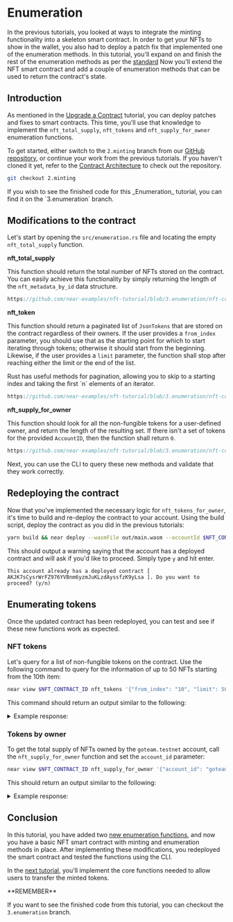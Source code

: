 # Enumeration

In the previous tutorials, you looked at ways to integrate the minting functionality into a skeleton smart contract. In order to get your NFTs to show in the wallet, you also had to deploy a patch fix that implemented one of the enumeration methods. In this tutorial, you'll expand on and finish the rest of the enumeration methods as per the [standard](https://nomicon.io/Standards/NonFungibleToken/Enumeration.html)
Now you'll extend the NFT smart contract and add a couple of enumeration methods that can be used to return the contract's state.

## Introduction

As mentioned in the [Upgrade a Contract](/tutorials/nfts/upgrade-contract/) tutorial, you can deploy patches and fixes to smart contracts. This time, you'll use that knowledge to implement the `nft_total_supply`, `nft_tokens` and `nft_supply_for_owner` enumeration functions.

To get started, either switch to the `2.minting` branch from our [GitHub repository](https://github.com/near-examples/nft-tutorial/), or continue your work from the previous tutorials.
If you haven't cloned it yet, refer to the [Contract Architecture](/tutorials/nfts/skeleton#building-the-skeleton) to check out the repository.

```bash
git checkout 2.minting
```

<Tip>
If you wish to see the finished code for this _Enumeration_ tutorial, you can find it on the `3.enumeration` branch.
</Tip>

## Modifications to the contract

Let's start by opening the  `src/enumeration.rs` file and locating the empty `nft_total_supply` function. 

**nft_total_supply**

This function should return the total number of NFTs stored on the contract. You can easily achieve this functionality by simply returning the length of the `nft_metadata_by_id` data structure.

```rust reference
https://github.com/near-examples/nft-tutorial/blob/3.enumeration/nft-contract/src/enumeration.rs#L5-L9
```

**nft_token**

This function should return a paginated list of `JsonTokens` that are stored on the contract regardless of their owners.
If the user provides a `from_index` parameter, you should use that as the starting point for which to start iterating through tokens; otherwise it should start from the beginning. Likewise, if the user provides a `limit` parameter, the function shall stop after reaching either the limit or the end of the list.

<Tip>
Rust has useful methods for pagination, allowing you to skip to a starting index and taking the first `n` elements of an iterator.
</Tip>

```rust reference
https://github.com/near-examples/nft-tutorial/blob/3.enumeration/nft-contract/src/enumeration.rs#L11-L27
```

**nft_supply_for_owner**

This function should look for all the non-fungible tokens for a user-defined owner, and return the length of the resulting set.
If there isn't a set of tokens for the provided `AccountID`, then the function shall return `0`.

```rust reference
https://github.com/near-examples/nft-tutorial/blob/3.enumeration/nft-contract/src/enumeration.rs#L28-L43
```

Next, you can use the CLI to query these new methods and validate that they work correctly.

## Redeploying the contract

Now that you've implemented the necessary logic for `nft_tokens_for_owner`, it's time to build and re-deploy the contract to your account. Using the build script, deploy the contract as you did in the previous tutorials:

```bash
yarn build && near deploy --wasmFile out/main.wasm --accountId $NFT_CONTRACT_ID
```

This should output a warning saying that the account has a deployed contract and will ask if you'd like to proceed. Simply type `y` and hit enter.

```
This account already has a deployed contract [ AKJK7sCysrWrFZ976YVBnm6yzmJuKLzdAyssfzK9yLsa ]. Do you want to proceed? (y/n)
```

## Enumerating tokens

Once the updated contract has been redeployed, you can test and see if these new functions work as expected.

### NFT tokens

Let's query for a list of non-fungible tokens on the contract. Use the following command to query for the information of up to 50 NFTs starting from the 10th item:

```bash
near view $NFT_CONTRACT_ID nft_tokens '{"from_index": "10", "limit": 50}'
```

This command should return an output similar to the following:

<details>
<summary>Example response: </summary>

```json
[]
```

</details>

### Tokens by owner

To get the total supply of NFTs owned by the `goteam.testnet` account, call the `nft_supply_for_owner` function and set the `account_id` parameter:

```bash
near view $NFT_CONTRACT_ID nft_supply_for_owner '{"account_id": "goteam.testnet"}'
```

This should return an output similar to the following:

<details>
<summary>Example response: </summary>

```json
0
```

</details>

## Conclusion

In this tutorial, you have added two [new enumeration functions](/tutorials/nfts/enumeration#modifications-to-the-contract), and now you have a basic NFT smart contract with minting and enumeration methods in place. After implementing these modifications, you redeployed the smart contract and tested the functions using the CLI.

In the [next tutorial](/tutorials/nfts/core), you'll implement the core functions needed to allow users to transfer the minted tokens.

<Info>
**REMEMBER**

If you want to see the finished code from this tutorial, you can checkout the `3.enumeration` branch. 
</Info>
